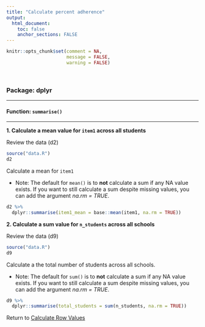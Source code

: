 ```yaml
---
title: "Calculate percent adherence"
output: 
  html_document:
    toc: false
    anchor_sections: FALSE
---
```


```r
knitr::opts_chunk$set(comment = NA,
                      message = FALSE,
                      warning = FALSE)
```

<br>

### Package: dplyr

---

#### Function: `summarise()`

---

**1\. Calculate a mean value for `item1` across all students**

Review the data (d2)

```r

source("data.R")
d2

```

Calculate a mean for `item1`

* Note: The default for `mean()` is to **not** calculate a sum if any NA value exists. If you want to still calculate a sum despite missing values, you can add the argument *na.rm = TRUE*.

```r

d2 %>%
  dplyr::summarise(item1_mean = base::mean(item1, na.rm = TRUE))


```

 
**2\. Calculate a sum value for `n_students` across all schools**

Review the data (d9)

```r

source("data.R")
d9

```

Calculate a the total number of students across all schools.

* Note: The default for `sum()` is to **not** calculate a sum if any NA value exists. If you want to still calculate a sum despite missing values, you can add the argument *na.rm = TRUE*.

```r

d9 %>% 
  dplyr::summarise(total_students = sum(n_students, na.rm = TRUE))

```


Return to [Calculate Row Values](https://github.com/Cghlewis/data-wrangling-functions/wiki/Calculate-Values)
